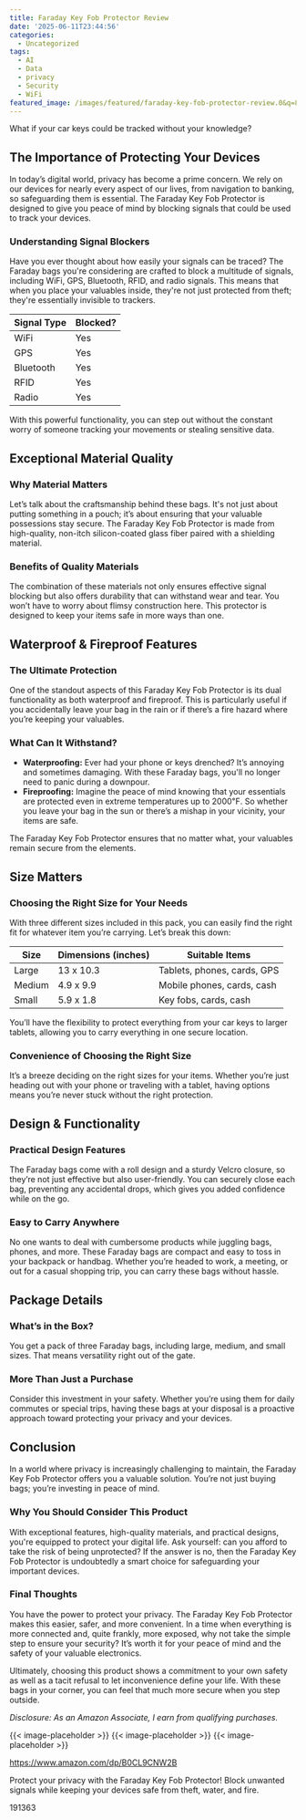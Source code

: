 ```yaml
---
title: Faraday Key Fob Protector Review
date: '2025-06-11T23:44:56'
categories:
  - Uncategorized
tags:
  - AI
  - Data
  - privacy
  - Security
  - WiFi
featured_image: /images/featured/faraday-key-fob-protector-review.0&q=80&w=1080
---
```


<p>What if your car keys could be tracked without your knowledge?</p> <p><a rel="nofollow" target="_blank" title="Faraday Key Fob Protector - 3 Pack Faraday Bags Anti-Theft Case for Car Keys, Phones and Tablets, Waterproof Fireproof RFID Signal Blocking EMP Bags, Signal Jammer WiFi and GPS Blocker" href="https://www.amazon.com/dp/B0CL9CNW2B?tag=8118903-20" style='text-decoration: none; box-shadow: none;'></a></p> <p><a rel="nofollow" target="_blank" title="Learn more about the Faraday Key Fob Protector - 3 Pack Faraday Bags Anti-Theft Case for Car Keys, Phones and Tablets, Waterproof Fireproof RFID Signal Blocking EMP Bags, Signal Jammer WiFi and GPS Blocker here." href="https://www.amazon.com/dp/B0CL9CNW2B?tag=8118903-20" style='text-decoration: none; box-shadow: none;'></a></p> <h2>The Importance of Protecting Your Devices</h2> <p>In today’s digital world, privacy has become a prime concern. We rely on our devices for nearly every aspect of our lives, from navigation to banking, so safeguarding them is essential. The Faraday Key Fob Protector is designed to give you peace of mind by blocking signals that could be used to track your devices.</p> <h3>Understanding Signal Blockers</h3> <p>Have you ever thought about how easily your signals can be traced? The Faraday bags you're considering are crafted to block a multitude of signals, including WiFi, GPS, Bluetooth, RFID, and radio signals. This means that when you place your valuables inside, they're not just protected from theft; they're essentially invisible to trackers.</p> <table> <thead> <tr> <th>Signal Type</th> <th>Blocked?</th> </tr> </thead> <tbody> <tr> <td>WiFi</td> <td>Yes</td> </tr> <tr> <td>GPS</td> <td>Yes</td> </tr> <tr> <td>Bluetooth</td> <td>Yes</td> </tr> <tr> <td>RFID</td> <td>Yes</td> </tr> <tr> <td>Radio</td> <td>Yes</td> </tr> </tbody> </table> <p>With this powerful functionality, you can step out without the constant worry of someone tracking your movements or stealing sensitive data.</p> <h2>Exceptional Material Quality</h2> <h3>Why Material Matters</h3> <p>Let’s talk about the craftsmanship behind these bags. It's not just about putting something in a pouch; it’s about ensuring that your valuable possessions stay secure. The Faraday Key Fob Protector is made from high-quality, non-itch silicon-coated glass fiber paired with a shielding material.</p> <h3>Benefits of Quality Materials</h3> <p>The combination of these materials not only ensures effective signal blocking but also offers durability that can withstand wear and tear. You won’t have to worry about flimsy construction here. This protector is designed to keep your items safe in more ways than one.</p> <p><a rel="nofollow" target="_blank" title="Faraday Key Fob Protector - 3 Pack Faraday Bags Anti-Theft Case for Car Keys, Phones and Tablets, Waterproof Fireproof RFID Signal Blocking EMP Bags, Signal Jammer WiFi and GPS Blocker" href="https://www.amazon.com/dp/B0CL9CNW2B?tag=8118903-20" style='text-decoration: none; box-shadow: none;'></a></p> <p><a rel="nofollow" target="_blank" title="Get your own Faraday Key Fob Protector - 3 Pack Faraday Bags Anti-Theft Case for Car Keys, Phones and Tablets, Waterproof Fireproof RFID Signal Blocking EMP Bags, Signal Jammer WiFi and GPS Blocker today." href="https://www.amazon.com/dp/B0CL9CNW2B?tag=8118903-20" style='text-decoration: none; box-shadow: none;'></a></p> </p><p></p><p></p><p></p><p></p><p></p><p><h2>Waterproof & Fireproof Features</h2> <h3>The Ultimate Protection</h3> <p>One of the standout aspects of this Faraday Key Fob Protector is its dual functionality as both waterproof and fireproof. This is particularly useful if you accidentally leave your bag in the rain or if there’s a fire hazard where you’re keeping your valuables.</p> <h3>What Can It Withstand?</h3> <ul> <li> <strong>Waterproofing:</strong> Ever had your phone or keys drenched? It’s annoying and sometimes damaging. With these Faraday bags, you'll no longer need to panic during a downpour.</li> <li> <strong>Fireproofing:</strong> Imagine the peace of mind knowing that your essentials are protected even in extreme temperatures up to 2000℉. So whether you leave your bag in the sun or there’s a mishap in your vicinity, your items are safe.</li> </ul> <p>The Faraday Key Fob Protector ensures that no matter what, your valuables remain secure from the elements.</p> <h2>Size Matters</h2> <h3>Choosing the Right Size for Your Needs</h3> <p>With three different sizes included in this pack, you can easily find the right fit for whatever item you’re carrying. Let’s break this down:</p> <table> <thead> <tr> <th>Size</th> <th>Dimensions (inches)</th> <th>Suitable Items</th> </tr> </thead> <tbody> <tr> <td>Large</td> <td>13 x 10.3</td> <td>Tablets, phones, cards, GPS</td> </tr> <tr> <td>Medium</td> <td>4.9 x 9.9</td> <td>Mobile phones, cards, cash</td> </tr> <tr> <td>Small</td> <td>5.9 x 1.8</td> <td>Key fobs, cards, cash</td> </tr> </tbody> </table> <p>You’ll have the flexibility to protect everything from your car keys to larger tablets, allowing you to carry everything in one secure location.</p> <h3>Convenience of Choosing the Right Size</h3> <p>It’s a breeze deciding on the right sizes for your items. Whether you’re just heading out with your phone or traveling with a tablet, having options means you’re never stuck without the right protection.</p> <p><a rel="nofollow" target="_blank" title="Faraday Key Fob Protector - 3 Pack Faraday Bags Anti-Theft Case for Car Keys, Phones and Tablets, Waterproof Fireproof RFID Signal Blocking EMP Bags, Signal Jammer WiFi and GPS Blocker" href="https://www.amazon.com/dp/B0CL9CNW2B?tag=8118903-20" style='text-decoration: none; box-shadow: none;'></a></p> <h2>Design & Functionality</h2> <h3>Practical Design Features</h3> <p>The Faraday bags come with a roll design and a sturdy Velcro closure, so they’re not just effective but also user-friendly. You can securely close each bag, preventing any accidental drops, which gives you added confidence while on the go.</p> <h3>Easy to Carry Anywhere</h3> <p>No one wants to deal with cumbersome products while juggling bags, phones, and more. These Faraday bags are compact and easy to toss in your backpack or handbag. Whether you’re headed to work, a meeting, or out for a casual shopping trip, you can carry these bags without hassle.</p> <h2>Package Details</h2> <h3>What’s in the Box?</h3> <p>You get a pack of three Faraday bags, including large, medium, and small sizes. That means versatility right out of the gate.</p> <h3>More Than Just a Purchase</h3> <p>Consider this investment in your safety. Whether you’re using them for daily commutes or special trips, having these bags at your disposal is a proactive approach toward protecting your privacy and your devices.</p> <p><a rel="nofollow" target="_blank" title="Faraday Key Fob Protector - 3 Pack Faraday Bags Anti-Theft Case for Car Keys, Phones and Tablets, Waterproof Fireproof RFID Signal Blocking EMP Bags, Signal Jammer WiFi and GPS Blocker" href="https://www.amazon.com/dp/B0CL9CNW2B?tag=8118903-20" style='text-decoration: none; box-shadow: none;'></a></p> <h2>Conclusion</h2> <p>In a world where privacy is increasingly challenging to maintain, the Faraday Key Fob Protector offers you a valuable solution. You’re not just buying bags; you’re investing in peace of mind.</p> <h3>Why You Should Consider This Product</h3> <p>With exceptional features, high-quality materials, and practical designs, you're equipped to protect your digital life. Ask yourself: can you afford to take the risk of being unprotected? If the answer is no, then the Faraday Key Fob Protector is undoubtedly a smart choice for safeguarding your important devices.</p> <h3>Final Thoughts</h3> <p>You have the power to protect your privacy. The Faraday Key Fob Protector makes this easier, safer, and more convenient. In a time when everything is more connected and, quite frankly, more exposed, why not take the simple step to ensure your security? It’s worth it for your peace of mind and the safety of your valuable electronics.</p> <p>Ultimately, choosing this product shows a commitment to your own safety as well as a tacit refusal to let inconvenience define your life. With these bags in your corner, you can feel that much more secure when you step outside.</p> <p><a rel="nofollow" target="_blank" title="Learn more about the Faraday Key Fob Protector - 3 Pack Faraday Bags Anti-Theft Case for Car Keys, Phones and Tablets, Waterproof Fireproof RFID Signal Blocking EMP Bags, Signal Jammer WiFi and GPS Blocker here." href="https://www.amazon.com/dp/B0CL9CNW2B?tag=8118903-20" style='text-decoration: none; box-shadow: none;'></a></p> <p><i>Disclosure: As an Amazon Associate, I earn from qualifying purchases.</i></p>
{{< image-placeholder >}}
{{< image-placeholder >}}
{{< image-placeholder >}}




https://www.amazon.com/dp/B0CL9CNW2B

Protect your privacy with the Faraday Key Fob Protector! Block unwanted signals while keeping your devices safe from theft, water, and fire.

191363
